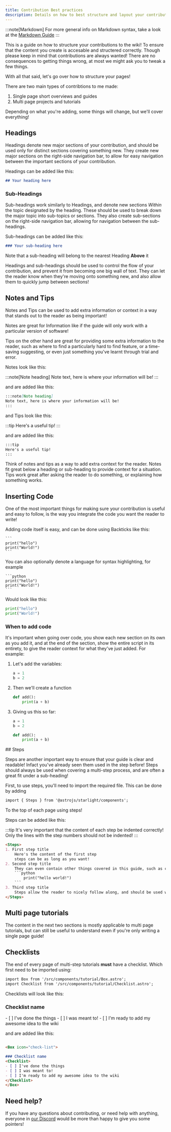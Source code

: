 ```yaml
---
title: Contribution Best practices
description: Details on how to best structure and layout your contributions
---
```




:::note[Markdown]
For more general info on Markdown syntax, take a look at the [Markdown Guide](https://www.markdownguide.org/basic-syntax/#overview)
:::

This is a guide on how to structure your contributions to the wiki! To ensure that the content you create is accesable and structered correctly. 
Though please keep in mind that contributions are always wanted! There are no consequences to getting things wrong, at most we might ask you to tweak a few things.

With all that said, let's go over how to structure your pages!

There are two main types of contribtions to me made:

1. Single page short overviews and guides
2. Multi page projects and tutorials

Depending on what you're adding, some things will change, but we'll cover everything!

## Headings

Headings denote new major sections of your contribution, and should be used only for distinct sections covering something new. They create new major sections on the right-side navigation bar, to allow for easy navigation between the important sections of your contribution.

Headings can be added like this:

```md
## Your heading here
```

### Sub-Headings

Sub-headings work similarly to Headings, and denote new sections <i>Within</i> the topic designated by the heading. These should be used to break down the major topic into sub-topics or sections. They also create sub-sections on the right-side navigation bar, allowing for navigation between the sub-headings.

Sub-headings can be added like this:

```md
### Your sub-heading here
```

Note that a sub-heading will belong to the nearest Heading **Above** it

Headings and sub-headings should be used to control the flow of your contribution, and prevent it from becoming one big wall of text. They can let the reader know when they're moving onto something new, and also allow them to quickly jump between sections!

## Notes and Tips

Notes and Tips can be used to add extra information or context in a way that stands out to the reader as being important! 

Notes are great for Information like if the guide will only work with a particular version of software! 

Tips on the other hand are great for providing some extra information to the reader, such as where to find a particularly hard to find feature, or a time-saving suggesting, or even just something you've learnt through trial and error. 

Notes look like this:

:::note[Note heading]
Note text, here is where your information will be!
:::

and are added like this:

```md
:::note[Note heading]
Note text, here is where your information will be!
:::
```

and Tips look like this:

:::tip 
Here's a useful tip!
:::


and are added like this:

```md
:::tip 
Here's a useful tip!
:::
```

Think of notes and tips as a way to add extra context for the reader. Notes fit great below a heading or sub-heading to provide context for a situation. Tips work great after asking the reader to do something, or explaining how something works.

## Inserting Code

One of the most important things for making sure your contribution is useful and easy to follow, is the way you integrate the code you want the reader to write!

Adding code itself is easy, and can be done using Backticks like this:

```
​```
print("hello")
print("World!")
​```
```
You can also optionally denote a language for syntax highlighting, for example

```
​```python
print("hello")
print("World!")
​```
```

Would look like this:

```python
print("hello")
print("World!")
```
### When to add code

It's important when going over code, you show each new section on its own as you add it, and at the end of the section, show the entire script in its entirety, to give the reader context for what they've just added. For example:
<Steps>
1. Let's add the variables:

    ```python
    a = 1
    b = 2
    ```

2. Then we'll create a function

    ```python
    def add():
        print(a + b)
    ```

3. Giving us this so far:

    ```python
    a = 1
    b = 2

    def add():
        print(a + b)
    ```
</Steps>
## Steps

Steps are another important way to ensure that your guide is clear and readable! Infact you've already seen them used in the step before! 
Steps should always be used when covering a multi-step process, and are often a great fit under a sub-heading!

First, to use steps, you'll need to import the required file. This can be done by adding 

```md
import { Steps } from '@astrojs/starlight/components';
```

To the top of each page using steps!

Steps can be added like this:

:::tip
It's very important that the content of each step be indented correctly! Only the lines with the step numbers should not be indented!
:::

```md
<Steps>
1. First step title
    Here's the content of the first step
    steps can be as long as you want!
2. Second step title
    They can even contain other things covered in this guide, such as codeblocks
    ​```python
        print("hello world!")
    ​```
3. Third step title
    Steps allow the reader to nicely follow along, and should be used where applicable
</Steps>
```
## Multi page tutorials

The content in the next two sections is mostly applicable to multi page tutorials, but can still be useful to understand even if you're only writing a single page guide!

## Checklists

The end of every page of multi-step tutorials **must** have a checklist. Which first need to be imported using:

```md
import Box from '/src/components/tutorial/Box.astro';
import Checklist from '/src/components/tutorial/Checklist.astro';
```

Checklists will look like this: 

<Box icon="check-list">

### Checklist name
<Checklist>
- [ ] I've done the things
- [ ] I was meant to!
- [ ] I'm ready to add my awesome idea to the wiki
</Checklist>
</Box>

and are added like this:

```md

<Box icon="check-list">

### Checklist name
<Checklist>
- [ ] I've done the things
- [ ] I was meant to!
- [ ] I'm ready to add my awesome idea to the wiki
</Checklist>
</Box>
```

## Need help?

If you have any questions about contributing, or need help with anything, everyone in [our Discord](https://discord.com/invite/PNxh7cwKfQ) would be more than happy to give you some pointers!